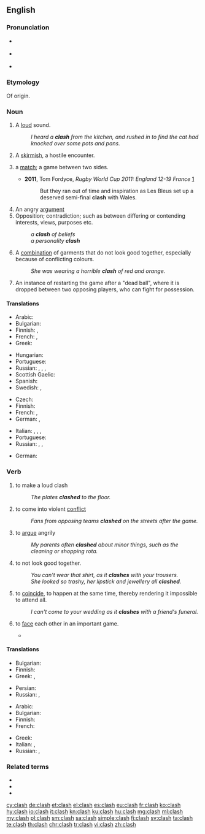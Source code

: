 ==English==
{{wikipedia}}

===Pronunciation===
* {{a|UK}} {{IPA|/ˈklɑːʃ/|lang=en}}
* {{a|UK}} {{IPA|/ˈklæʃ/|lang=en}}
* {{rhymes|æʃ|lang=en}}

===Etymology===
Of {{onomatopoeic|lang=en}} origin.

===Noun===
{{en-noun|es}}

# {{context|onomatopoeia|lang=en}} A [[loud]] sound.
#: ''I heard a '''clash''' from the kitchen, and rushed in to find the cat had knocked over some pots and pans.''
# {{context|military|lang=en}} A [[skirmish]], a hostile encounter.
# {{context|sports|lang=en}} a [[match]]; a game between two sides.
#* '''2011''', Tom Fordyce, ''Rugby World Cup 2011: England 12-19 France'' [http://news.bbc.co.uk/sport1/hi/rugby_union/15210221.stm]
#*: But they ran out of time and inspiration as Les Bleus set up a deserved semi-final '''clash''' with Wales.
# An angry [[argument]]
# Opposition; contradiction; such as between differing or contending interests, views, purposes etc.
#: ''a '''clash''' of beliefs''
#: ''a personality '''clash'''''
# A [[combination]] of garments that do not look good together, especially because of conflicting colours.
#: ''She was wearing a horrible '''clash''' of red and orange.''
# {{context|hurling|lang=en}} An instance of restarting the game after a "dead ball", where it is dropped between two opposing players, who can fight for possession.

====Translations====
{{trans-top|loud sound}}
* Arabic: {{t|ar|تصادم}}
* Bulgarian: {{t+|bg|трясък|m}}
* Finnish: {{t|fi|kalske}}, {{t|fi|kalskahdus}}
* French: {{t+|fr|fracas}}, {{t+|fr|cliquetis}}
* Greek: {{t+|el|κλαγγή|f}}
{{trans-mid}}
* Hungarian: {{t+|hu|csattanás}}
* Portuguese: {{t+|pt|estrondo|m}}
* Russian: {{t+|ru|лязг|m}}, {{t+|ru|громыха́ние|n}}, {{t+|ru|гул|m}}, {{t+|ru|гро́хот|m}}
* Scottish Gaelic: {{t|gd|gliong|m}}
* Spanish: {{t|es|colision}}
* Swedish: {{t+|sv|skräll}}, {{t+|sv|smäll}}
{{trans-bottom}}

{{trans-top|skirmish}}
* Czech: {{t+|cs|střet|m}}
* Finnish: {{t|fi|yhteenotto}}
* French: {{t+|fr|échauffourée|f}}, {{t+|fr|escarmouche|f}}
* German: {{t+|de|Zusammenstoß|m}}, {{t+|de|Auseinandersetzung|f}}
{{trans-mid}}
* Italian: {{t+|it|scontro|m}}, {{t+|it|schermaglia|f}}, {{t|it|baruffa|f}}, {{t+|it|zuffa|f}}
* Portuguese: {{t+|pt|conflito|m}}
* Russian: {{t+|ru|столкнове́ние|n}}, {{t+|ru|сты́чка|f}}, {{t+|ru|разбо́рка|f}} {{qualifier|slang}}
{{trans-bottom}}

{{trans-top|opposition; contradiction}}
* German: {{t+|de|Clash|m}}
{{trans-mid}}
{{trans-bottom}}

===Verb===
{{en-verb|es}}

# to make a loud clash
#: ''The plates '''clashed''' to the floor.''
# to come into violent [[conflict]]
#: ''Fans from opposing teams '''clashed''' on the streets after the game.''
# {{context|intransitive|lang=en}} to [[argue]] angrily
#: ''My parents often '''clashed''' about minor things, such as the cleaning or shopping rota.''
# {{context|intransitive|of clothes|lang=en}} to not look good together.
#: ''You can't wear that shirt, as it '''clashes''' with your trousers.''
#: ''She looked so trashy, her lipstick and jewellery all '''clashed'''.''
# {{context|intransitive|of events|lang=en}} to [[coincide]], to happen at the same time, thereby rendering it impossible to attend all.
#: ''I can't come to your wedding as it '''clashes''' with a friend's funeral.''
# {{context|intransitive|in games or sports|lang=en}} to [[face]] each other in an important game.
#* {{quote-news
|year=2008
|date=June 27
|author=
|title=Jones confirms Calzaghe showdown
|work=BBC Sport
|url=http://news.bbc.co.uk/sport2/hi/boxing/7476878.stm
|page=
|passage=The veteran American legend claims he and Welsh two-weight world champion Calzaghe will '''clash''' on 20 September, probably at The MGM Grand in Las Vegas. }}

====Translations====
{{trans-top|clash}}
* Bulgarian: {{t+|bg|тряскам}}
* Finnish: {{t|fi|kalskahtaa}}
* Greek: {{t|el|κλαγγάζω}}, {{t+|el|βροντώ}}
{{trans-mid}}
* Persian: {{t+|fa|برخورد|sc=fa-Arab}}
* Russian: {{t+|ru|греме́ть}}, {{t+|ru|грохота́ть}}
{{trans-bottom}}

{{trans-top|conflict}}
* Arabic: {{t|ar|يتصادم}}
* Bulgarian: {{t|bg|сблъсквам се}}
* Finnish: {{t|fi|ottaa yhteen}}
* French: {{t+|fr|s'affronter}}
{{trans-mid}}
* Greek: {{t+|el|συγκρούομαι}}
* Italian: {{t+|it|cozzare}}, {{t|it|scontrarsi}}
* Russian: {{t+|ru|ста́лкиваться}}, {{t+|ru|конфликтова́ть}}
{{trans-bottom}}

===Related terms===
* {{l|en|clashy}}
* {{l|en|electroclash}}
* {{l|en|soundclash}}

[[cy:clash]]
[[de:clash]]
[[et:clash]]
[[el:clash]]
[[es:clash]]
[[eu:clash]]
[[fr:clash]]
[[ko:clash]]
[[hy:clash]]
[[io:clash]]
[[it:clash]]
[[kn:clash]]
[[ku:clash]]
[[hu:clash]]
[[mg:clash]]
[[ml:clash]]
[[my:clash]]
[[pl:clash]]
[[sm:clash]]
[[sa:clash]]
[[simple:clash]]
[[fi:clash]]
[[sv:clash]]
[[ta:clash]]
[[te:clash]]
[[th:clash]]
[[chr:clash]]
[[tr:clash]]
[[vi:clash]]
[[zh:clash]]